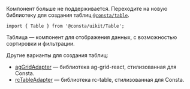 

<MdxInformer status="alert">
  
  Компонент больше не поддерживается. Переходите на новую библиотеку для создания таблиц [`@consta/table`](##LIBS.LIB/lib:table).

</MdxInformer>

```tsx
import { Table } from '@consta/uikit/Table';
```

Таблица — компонент для отображения данных, с возможностью сортировки и фильтрации.

Другие варианты для создания таблиц:

- [agGridAdapter](https://ag-grid-adapter.consta.design/) — библиотека ag-grid-react, стилизованная для Consta.
- [rcTableAdapter](https://rc-table-adapter.consta.design/) — библиотека rc-table, стилизованная для Consta.

<TableExampleBasic />
